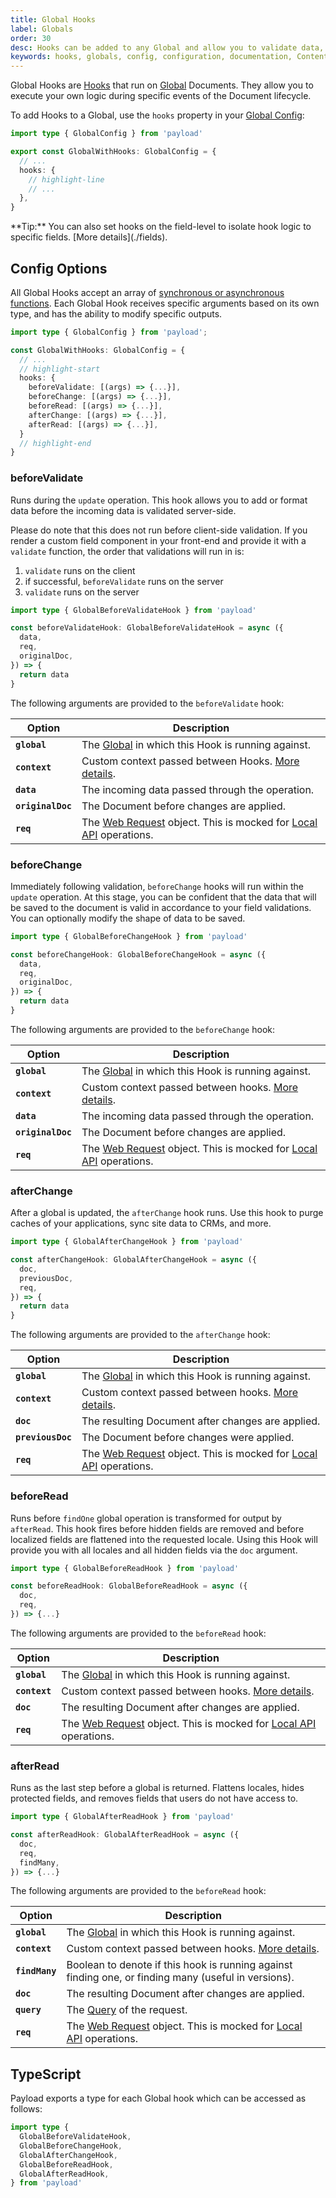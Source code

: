 ```yaml
---
title: Global Hooks
label: Globals
order: 30
desc: Hooks can be added to any Global and allow you to validate data, flatten locales, hide protected fields, remove fields and more.
keywords: hooks, globals, config, configuration, documentation, Content Management System, cms, headless, javascript, node, react, nextjs
---
```


Global Hooks are [Hooks](./overview) that run on [Global](../configuration/globals) Documents. They allow you to execute your own logic during specific events of the Document lifecycle.

To add Hooks to a Global, use the `hooks` property in your [Global Config](../configuration/globals):

```ts
import type { GlobalConfig } from 'payload'

export const GlobalWithHooks: GlobalConfig = {
  // ...
  hooks: {
    // highlight-line
    // ...
  },
}
```

<Banner type="info">
  **Tip:** You can also set hooks on the field-level to isolate hook
  logic to specific fields. [More details](./fields).
</Banner>

## Config Options

All Global Hooks accept an array of [synchronous or asynchronous functions](./overview#async-vs-synchronous). Each Global Hook receives specific arguments based on its own type, and has the ability to modify specific outputs.

```ts
import type { GlobalConfig } from 'payload';

const GlobalWithHooks: GlobalConfig = {
  // ...
  // highlight-start
  hooks: {
    beforeValidate: [(args) => {...}],
    beforeChange: [(args) => {...}],
    beforeRead: [(args) => {...}],
    afterChange: [(args) => {...}],
    afterRead: [(args) => {...}],
  }
  // highlight-end
}
```

### beforeValidate

Runs during the `update` operation. This hook allows you to add or format data before the incoming data is validated server-side.

Please do note that this does not run before client-side validation. If you render a custom field component in your front-end and provide it with a `validate` function, the order that validations will run in is:

1. `validate` runs on the client
2. if successful, `beforeValidate` runs on the server
3. `validate` runs on the server

```ts
import type { GlobalBeforeValidateHook } from 'payload'

const beforeValidateHook: GlobalBeforeValidateHook = async ({
  data,
  req,
  originalDoc,
}) => {
  return data
}
```

The following arguments are provided to the `beforeValidate` hook:

| Option            | Description                                                                                                                                           |
| ----------------- | ----------------------------------------------------------------------------------------------------------------------------------------------------- |
| **`global`**      | The [Global](../configuration/globals) in which this Hook is running against.                                                                         |
| **`context`**     | Custom context passed between Hooks. [More details](./context).                                                                                       |
| **`data`**        | The incoming data passed through the operation.                                                                                                       |
| **`originalDoc`** | The Document before changes are applied.                                                                                                              |
| **`req`**         | The [Web Request](https://developer.mozilla.org/en-US/docs/Web/API/Request) object. This is mocked for [Local API](../local-api/overview) operations. |

### beforeChange

Immediately following validation, `beforeChange` hooks will run within the `update` operation. At this stage, you can be confident that the data that will be saved to the document is valid in accordance to your field validations. You can optionally modify the shape of data to be saved.

```ts
import type { GlobalBeforeChangeHook } from 'payload'

const beforeChangeHook: GlobalBeforeChangeHook = async ({
  data,
  req,
  originalDoc,
}) => {
  return data
}
```

The following arguments are provided to the `beforeChange` hook:

| Option            | Description                                                                                                                                           |
| ----------------- | ----------------------------------------------------------------------------------------------------------------------------------------------------- |
| **`global`**      | The [Global](../configuration/globals) in which this Hook is running against.                                                                         |
| **`context`**     | Custom context passed between hooks. [More details](./context).                                                                                       |
| **`data`**        | The incoming data passed through the operation.                                                                                                       |
| **`originalDoc`** | The Document before changes are applied.                                                                                                              |
| **`req`**         | The [Web Request](https://developer.mozilla.org/en-US/docs/Web/API/Request) object. This is mocked for [Local API](../local-api/overview) operations. |

### afterChange

After a global is updated, the `afterChange` hook runs. Use this hook to purge caches of your applications, sync site data to CRMs, and more.

```ts
import type { GlobalAfterChangeHook } from 'payload'

const afterChangeHook: GlobalAfterChangeHook = async ({
  doc,
  previousDoc,
  req,
}) => {
  return data
}
```

The following arguments are provided to the `afterChange` hook:

| Option            | Description                                                                                                                                           |
| ----------------- | ----------------------------------------------------------------------------------------------------------------------------------------------------- |
| **`global`**      | The [Global](../configuration/globals) in which this Hook is running against.                                                                         |
| **`context`**     | Custom context passed between hooks. [More details](./context).                                                                                       |
| **`doc`**         | The resulting Document after changes are applied.                                                                                                     |
| **`previousDoc`** | The Document before changes were applied.                                                                                                             |
| **`req`**         | The [Web Request](https://developer.mozilla.org/en-US/docs/Web/API/Request) object. This is mocked for [Local API](../local-api/overview) operations. |

### beforeRead

Runs before `findOne` global operation is transformed for output by `afterRead`. This hook fires before hidden fields are removed and before localized fields are flattened into the requested locale. Using this Hook will provide you with all locales and all hidden fields via the `doc` argument.

```ts
import type { GlobalBeforeReadHook } from 'payload'

const beforeReadHook: GlobalBeforeReadHook = async ({
  doc,
  req,
}) => {...}
```

The following arguments are provided to the `beforeRead` hook:

| Option        | Description                                                                                                                                           |
| ------------- | ----------------------------------------------------------------------------------------------------------------------------------------------------- |
| **`global`**  | The [Global](../configuration/globals) in which this Hook is running against.                                                                         |
| **`context`** | Custom context passed between hooks. [More details](./context).                                                                                       |
| **`doc`**     | The resulting Document after changes are applied.                                                                                                     |
| **`req`**     | The [Web Request](https://developer.mozilla.org/en-US/docs/Web/API/Request) object. This is mocked for [Local API](../local-api/overview) operations. |

### afterRead

Runs as the last step before a global is returned. Flattens locales, hides protected fields, and removes fields that users do not have access to.

```ts
import type { GlobalAfterReadHook } from 'payload'

const afterReadHook: GlobalAfterReadHook = async ({
  doc,
  req,
  findMany,
}) => {...}
```

The following arguments are provided to the `beforeRead` hook:

| Option         | Description                                                                                                                                           |
| -------------- | ----------------------------------------------------------------------------------------------------------------------------------------------------- |
| **`global`**   | The [Global](../configuration/globals) in which this Hook is running against.                                                                         |
| **`context`**  | Custom context passed between hooks. [More details](./context).                                                                                       |
| **`findMany`** | Boolean to denote if this hook is running against finding one, or finding many (useful in versions).                                                  |
| **`doc`**      | The resulting Document after changes are applied.                                                                                                     |
| **`query`**    | The [Query](../queries/overview) of the request.                                                                                                      |
| **`req`**      | The [Web Request](https://developer.mozilla.org/en-US/docs/Web/API/Request) object. This is mocked for [Local API](../local-api/overview) operations. |

## TypeScript

Payload exports a type for each Global hook which can be accessed as follows:

```ts
import type {
  GlobalBeforeValidateHook,
  GlobalBeforeChangeHook,
  GlobalAfterChangeHook,
  GlobalBeforeReadHook,
  GlobalAfterReadHook,
} from 'payload'
```
